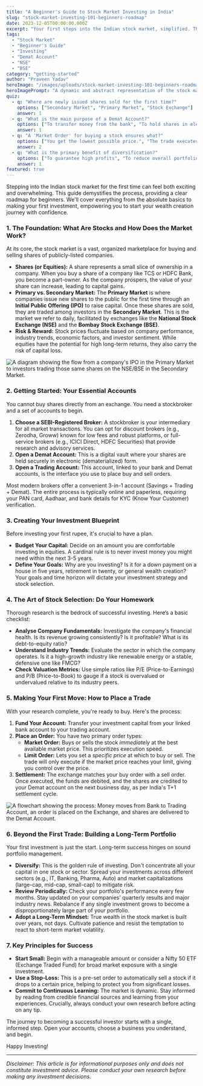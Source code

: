 ```yaml
---
title: "A Beginner's Guide to Stock Market Investing in India"
slug: "stock-market-investing-101-beginners-roadmap"
date: 2023-12-05T00:00:00.000Z
excerpt: "Your first steps into the Indian stock market, simplified. This guide covers the essentials, from understanding what stocks are to making your first trade and building a long-term portfolio."
tags:
  - "Stock Market"
  - "Beginner's Guide"
  - "Investing"
  - "Demat Account"
  - "NSE"
  - "BSE"
category: "getting-started"
author: "Praveen Yadav"
heroImage: "/images/uploads/stock-market-investing-101-beginners-roadmap/hero-image.jpg"
heroImagePrompt: "A dynamic and abstract representation of the stock market, with glowing green and red charts and graphs on a dark background, symbolizing growth and risk. An upward-trending arrow is prominent, suggesting long-term investment success."
quiz:
  - q: "Where are newly issued shares sold for the first time?"
    options: ["Secondary Market", "Primary Market", "Stock Exchange"]
    answer: 1
  - q: "What is the main purpose of a Demat Account?"
    options: ["To transfer money from the bank", "To hold shares in electronic form", "To get stock recommendations"]
    answer: 1
  - q: "A 'Market Order' for buying a stock ensures what?"
    options: ["You get the lowest possible price.", "The trade executes at a specific price you set.", "The trade executes immediately at the current best price."]
    answer: 2
  - q: "What is the primary benefit of diversification?"
    options: ["To guarantee high profits", "To reduce overall portfolio risk", "To pick the best-performing stock"]
    answer: 1
featured: true
---
```


Stepping into the Indian stock market for the first time can feel both exciting and overwhelming. This guide demystifies the process, providing a clear roadmap for beginners. We'll cover everything from the absolute basics to making your first investment, empowering you to start your wealth creation journey with confidence.

### 1. The Foundation: What Are Stocks and How Does the Market Work?

At its core, the stock market is a vast, organized marketplace for buying and selling shares of publicly-listed companies.

*   **Shares (or Equities):** A share represents a small slice of ownership in a company. When you buy a share of a company like TCS or HDFC Bank, you become a part-owner. As the company prospers, the value of your share can increase, leading to capital gains.
*   **Primary vs. Secondary Market:** The **Primary Market** is where companies issue new shares to the public for the first time through an **Initial Public Offering (IPO)** to raise capital. Once these shares are sold, they are traded among investors in the **Secondary Market**. This is the market we refer to daily, facilitated by exchanges like the **National Stock Exchange (NSE)** and the **Bombay Stock Exchange (BSE)**.
*   **Risk & Reward:** Stock prices fluctuate based on company performance, industry trends, economic factors, and investor sentiment. While equities have the potential for high long-term returns, they also carry the risk of capital loss.

![A diagram showing the flow from a company's IPO in the Primary Market to investors trading those same shares on the NSE/BSE in the Secondary Market.](/images/uploads/stock-market-investing-101-beginners-roadmap/primary-vs-secondary-market.png)

### 2. Getting Started: Your Essential Accounts

You cannot buy shares directly from an exchange. You need a stockbroker and a set of accounts to begin.

1.  **Choose a SEBI-Registered Broker:** A stockbroker is your intermediary for all market transactions. You can opt for discount brokers (e.g., Zerodha, Groww) known for low fees and robust platforms, or full-service brokers (e.g., ICICI Direct, HDFC Securities) that provide research and advisory services.
2.  **Open a Demat Account:** This is a digital vault where your shares are held securely in electronic (dematerialized) form.
3.  **Open a Trading Account:** This account, linked to your bank and Demat accounts, is the interface you use to place buy and sell orders.

Most modern brokers offer a convenient 3-in-1 account (Savings + Trading + Demat). The entire process is typically online and paperless, requiring your PAN card, Aadhaar, and bank details for KYC (Know Your Customer) verification.

### 3. Creating Your Investment Blueprint

Before investing your first rupee, it's crucial to have a plan.

*   **Budget Your Capital:** Decide on an amount you are comfortable investing in equities. A cardinal rule is to never invest money you might need within the next 3-5 years.
*   **Define Your Goals:** Why are you investing? Is it for a down payment on a house in five years, retirement in twenty, or general wealth creation? Your goals and time horizon will dictate your investment strategy and stock selection.

### 4. The Art of Stock Selection: Do Your Homework

Thorough research is the bedrock of successful investing. Here’s a basic checklist:

*   **Analyse Company Fundamentals:** Investigate the company's financial health. Is its revenue growing consistently? Is it profitable? What is its debt-to-equity ratio?
*   **Understand Industry Trends:** Evaluate the sector in which the company operates. Is it a high-growth industry like renewable energy or a stable, defensive one like FMCG?
*   **Check Valuation Metrics:** Use simple ratios like P/E (Price-to-Earnings) and P/B (Price-to-Book) to gauge if a stock is overvalued or undervalued relative to its industry peers.

### 5. Making Your First Move: How to Place a Trade

With your research complete, you're ready to buy. Here's the process:

1.  **Fund Your Account:** Transfer your investment capital from your linked bank account to your trading account.
2.  **Place an Order:** You have two primary order types:
    *   **Market Order:** Buys or sells the stock *immediately* at the best available market price. This prioritizes execution speed.
    *   **Limit Order:** Lets you set a *specific price* at which to buy or sell. The trade will only execute if the market price reaches your limit, giving you control over the price.
3.  **Settlement:** The exchange matches your buy order with a sell order. Once executed, the funds are debited, and the shares are credited to your Demat account on the next business day, as per India's T+1 settlement cycle.

![A flowchart showing the process: Money moves from Bank to Trading Account, an order is placed on the Exchange, and shares are delivered to the Demat Account.](/images/uploads/stock-market-investing-101-beginners-roadmap/trade-execution-flow.png)

### 6. Beyond the First Trade: Building a Long-Term Portfolio

Your first investment is just the start. Long-term success hinges on sound portfolio management.

*   **Diversify:** This is the golden rule of investing. Don't concentrate all your capital in one stock or sector. Spread your investments across different sectors (e.g., IT, Banking, Pharma, Auto) and market capitalizations (large-cap, mid-cap, small-cap) to mitigate risk.
*   **Review Periodically:** Check your portfolio's performance every few months. Stay updated on your companies' quarterly results and major industry news. Rebalance if any single investment grows to become a disproportionately large part of your portfolio.
*   **Adopt a Long-Term Mindset:** True wealth in the stock market is built over years, not days. Cultivate patience and resist the temptation to react to short-term market volatility.

### 7. Key Principles for Success

*   **Start Small:** Begin with a manageable amount or consider a Nifty 50 ETF (Exchange Traded Fund) for broad market exposure with a single investment.
*   **Use a Stop-Loss:** This is a pre-set order to automatically sell a stock if it drops to a certain price, helping to protect you from significant losses.
*   **Commit to Continuous Learning:** The market is dynamic. Stay informed by reading from credible financial sources and learning from your experiences. Crucially, always conduct your own research before acting on any tip.

The journey to becoming a successful investor starts with a single, informed step. Open your accounts, choose a business you understand, and begin.

Happy Investing!

***

*Disclaimer: This article is for informational purposes only and does not constitute investment advice. Please conduct your own research before making any investment decisions.*
